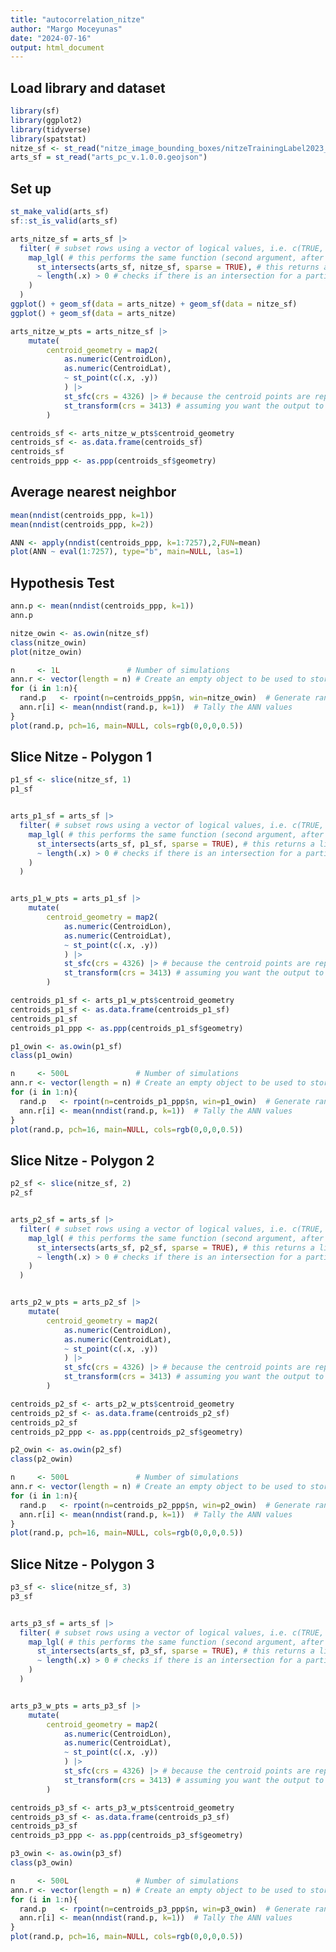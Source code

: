 ```yaml
---
title: "autocorrelation_nitze"
author: "Margo Moceyunas"
date: "2024-07-16"
output: html_document
---
```

## Load library and dataset
```r
library(sf)
library(ggplot2)
library(tidyverse)
library(spatstat)
nitze_sf <- st_read("nitze_image_bounding_boxes/nitzeTrainingLabel2023_Negative_meta3.shp")
arts_sf = st_read("arts_pc_v.1.0.0.geojson")
```

## Set up 
```r
st_make_valid(arts_sf)
sf::st_is_valid(arts_sf)
```
```r
arts_nitze_sf = arts_sf |>
  filter( # subset rows using a vector of logical values, i.e. c(TRUE, FALSE, ...)
    map_lgl( # this performs the same function (second argument, after the '~') for each element in a list/vector
      st_intersects(arts_sf, nitze_sf, sparse = TRUE), # this returns a list (same length as nrow(arts)) of the intersections between each row of ARTS and the entire bbox datset
      ~ length(.x) > 0 # checks if there is an intersection for a particular row of ARTS by checking the length of the output
    )
  )
ggplot() + geom_sf(data = arts_nitze) + geom_sf(data = nitze_sf)
ggplot() + geom_sf(data = arts_nitze)
```
```r
arts_nitze_w_pts = arts_nitze_sf |>
    mutate(
        centroid_geometry = map2(
            as.numeric(CentroidLon),
            as.numeric(CentroidLat),
            ~ st_point(c(.x, .y))
            ) |>
            st_sfc(crs = 4326) |> # because the centroid points are reported in wgs 84
            st_transform(crs = 3413) # assuming you want the output to match the CRS of ARTS as a whole
        )
```
```r
centroids_sf <- arts_nitze_w_pts$centroid_geometry
centroids_sf <- as.data.frame(centroids_sf)
centroids_sf
centroids_ppp <- as.ppp(centroids_sf$geometry)
```

## Average nearest neighbor
```r
mean(nndist(centroids_ppp, k=1))
mean(nndist(centroids_ppp, k=2))
```
```r
ANN <- apply(nndist(centroids_ppp, k=1:7257),2,FUN=mean)
plot(ANN ~ eval(1:7257), type="b", main=NULL, las=1)
```
## Hypothesis Test
```r
ann.p <- mean(nndist(centroids_ppp, k=1))
ann.p
```
```r
nitze_owin <- as.owin(nitze_sf)
class(nitze_owin)
plot(nitze_owin)
```
```r
n     <- 1L               # Number of simulations
ann.r <- vector(length = n) # Create an empty object to be used to store simulated ANN values
for (i in 1:n){
  rand.p   <- rpoint(n=centroids_ppp$n, win=nitze_owin)  # Generate random point locations
  ann.r[i] <- mean(nndist(rand.p, k=1))  # Tally the ANN values
}
plot(rand.p, pch=16, main=NULL, cols=rgb(0,0,0,0.5))
```

## Slice Nitze - Polygon 1
```r
p1_sf <- slice(nitze_sf, 1)
p1_sf


arts_p1_sf = arts_sf |>
  filter( # subset rows using a vector of logical values, i.e. c(TRUE, FALSE, ...)
    map_lgl( # this performs the same function (second argument, after the '~') for each element in a list/vector
      st_intersects(arts_sf, p1_sf, sparse = TRUE), # this returns a list (same length as nrow(arts)) of the intersections between each row of ARTS and the entire bbox datset
      ~ length(.x) > 0 # checks if there is an intersection for a particular row of ARTS by checking the length of the output
    )
  )


arts_p1_w_pts = arts_p1_sf |>
    mutate(
        centroid_geometry = map2(
            as.numeric(CentroidLon),
            as.numeric(CentroidLat),
            ~ st_point(c(.x, .y))
            ) |>
            st_sfc(crs = 4326) |> # because the centroid points are reported in wgs 84
            st_transform(crs = 3413) # assuming you want the output to match the CRS of ARTS as a whole
        )

centroids_p1_sf <- arts_p1_w_pts$centroid_geometry
centroids_p1_sf <- as.data.frame(centroids_p1_sf)
centroids_p1_sf
centroids_p1_ppp <- as.ppp(centroids_p1_sf$geometry)

p1_owin <- as.owin(p1_sf)
class(p1_owin)

n     <- 500L               # Number of simulations
ann.r <- vector(length = n) # Create an empty object to be used to store simulated ANN values
for (i in 1:n){
  rand.p   <- rpoint(n=centroids_p1_ppp$n, win=p1_owin)  # Generate random point locations
  ann.r[i] <- mean(nndist(rand.p, k=1))  # Tally the ANN values
}
plot(rand.p, pch=16, main=NULL, cols=rgb(0,0,0,0.5))
```
## Slice Nitze - Polygon 2
```r
p2_sf <- slice(nitze_sf, 2)
p2_sf


arts_p2_sf = arts_sf |>
  filter( # subset rows using a vector of logical values, i.e. c(TRUE, FALSE, ...)
    map_lgl( # this performs the same function (second argument, after the '~') for each element in a list/vector
      st_intersects(arts_sf, p2_sf, sparse = TRUE), # this returns a list (same length as nrow(arts)) of the intersections between each row of ARTS and the entire bbox datset
      ~ length(.x) > 0 # checks if there is an intersection for a particular row of ARTS by checking the length of the output
    )
  )


arts_p2_w_pts = arts_p2_sf |>
    mutate(
        centroid_geometry = map2(
            as.numeric(CentroidLon),
            as.numeric(CentroidLat),
            ~ st_point(c(.x, .y))
            ) |>
            st_sfc(crs = 4326) |> # because the centroid points are reported in wgs 84
            st_transform(crs = 3413) # assuming you want the output to match the CRS of ARTS as a whole
        )

centroids_p2_sf <- arts_p2_w_pts$centroid_geometry
centroids_p2_sf <- as.data.frame(centroids_p2_sf)
centroids_p2_sf
centroids_p2_ppp <- as.ppp(centroids_p2_sf$geometry)

p2_owin <- as.owin(p2_sf)
class(p2_owin)

n     <- 500L               # Number of simulations
ann.r <- vector(length = n) # Create an empty object to be used to store simulated ANN values
for (i in 1:n){
  rand.p   <- rpoint(n=centroids_p2_ppp$n, win=p2_owin)  # Generate random point locations
  ann.r[i] <- mean(nndist(rand.p, k=1))  # Tally the ANN values
}
plot(rand.p, pch=16, main=NULL, cols=rgb(0,0,0,0.5))
```
## Slice Nitze - Polygon 3
```r
p3_sf <- slice(nitze_sf, 3)
p3_sf


arts_p3_sf = arts_sf |>
  filter( # subset rows using a vector of logical values, i.e. c(TRUE, FALSE, ...)
    map_lgl( # this performs the same function (second argument, after the '~') for each element in a list/vector
      st_intersects(arts_sf, p3_sf, sparse = TRUE), # this returns a list (same length as nrow(arts)) of the intersections between each row of ARTS and the entire bbox datset
      ~ length(.x) > 0 # checks if there is an intersection for a particular row of ARTS by checking the length of the output
    )
  )


arts_p3_w_pts = arts_p3_sf |>
    mutate(
        centroid_geometry = map2(
            as.numeric(CentroidLon),
            as.numeric(CentroidLat),
            ~ st_point(c(.x, .y))
            ) |>
            st_sfc(crs = 4326) |> # because the centroid points are reported in wgs 84
            st_transform(crs = 3413) # assuming you want the output to match the CRS of ARTS as a whole
        )

centroids_p3_sf <- arts_p3_w_pts$centroid_geometry
centroids_p3_sf <- as.data.frame(centroids_p3_sf)
centroids_p3_sf
centroids_p3_ppp <- as.ppp(centroids_p3_sf$geometry)

p3_owin <- as.owin(p3_sf)
class(p3_owin)

n     <- 500L               # Number of simulations
ann.r <- vector(length = n) # Create an empty object to be used to store simulated ANN values
for (i in 1:n){
  rand.p   <- rpoint(n=centroids_p3_ppp$n, win=p3_owin)  # Generate random point locations
  ann.r[i] <- mean(nndist(rand.p, k=1))  # Tally the ANN values
}
plot(rand.p, pch=16, main=NULL, cols=rgb(0,0,0,0.5))
```
